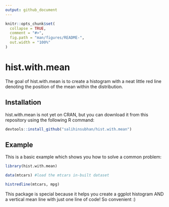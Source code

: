 ```yaml
---
output: github_document
---
```


<!-- README.md is generated from README.Rmd. Please edit that file -->

```r
knitr::opts_chunk$set(
  collapse = TRUE,
  comment = "#>",
  fig.path = "man/figures/README-",
  out.width = "100%"
)
```

# hist.with.mean

<!-- badges: start -->
<!-- badges: end -->

The goal of hist.with.mean is to create a histogram with a neat little red line denoting the position of the mean within the distribution.

## Installation

hist.with.mean is not yet on CRAN, but you can download it from this repository using the following R command:

``` r
devtools::install_github("salihinsubhan/hist.with.mean")
```

## Example

This is a basic example which shows you how to solve a common problem:

```r
library(hist.with.mean)

data(mtcars) #load the mtcars in-built dataset

histredline(mtcars, mpg)

```

This package is special because it helps you create a ggplot histogram AND a vertical mean line with just one line of code! So convenient :)
